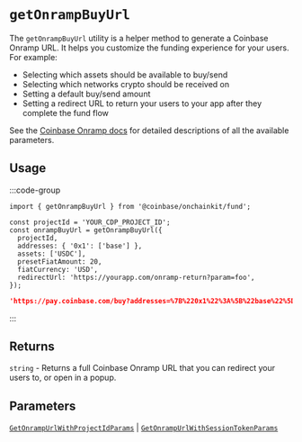# `getOnrampBuyUrl`

The `getOnrampBuyUrl` utility is a helper method to generate a Coinbase Onramp URL. It helps you customize the funding
experience for your users. For example:

- Selecting which assets should be available to buy/send
- Selecting which networks crypto should be received on
- Setting a default buy/send amount
- Setting a redirect URL to return your users to your app after they complete the fund flow

See the
[Coinbase Onramp docs](https://docs.cdp.coinbase.com/onramp/docs/generating-url) for detailed descriptions of all the
available parameters.

## Usage

:::code-group

```tsx twoslash [code]
import { getOnrampBuyUrl } from '@coinbase/onchainkit/fund';

const projectId = 'YOUR_CDP_PROJECT_ID';
const onrampBuyUrl = getOnrampBuyUrl({
  projectId,
  addresses: { '0x1': ['base'] },
  assets: ['USDC'],
  presetFiatAmount: 20,
  fiatCurrency: 'USD',
  redirectUrl: 'https://yourapp.com/onramp-return?param=foo',
});
```

```json [return value]
'https://pay.coinbase.com/buy?addresses=%7B%220x1%22%3A%5B%22base%22%5D%7D&appId=project-id&assets=%5B%22USDC%22%5D&fiatCurrency=USD&presetFiatAmount=20&redirectUrl=https%3A%2F%2Fyourapp.com%2Fonramp-return%3Fparam%3Dfoo'
```

:::

## Returns

`string` - Returns a full Coinbase Onramp URL that you can redirect your users to, or open in a popup.

## Parameters

[`GetOnrampUrlWithProjectIdParams`](/fund/types#getonrampurlwithsessiontokenparams) | [`GetOnrampUrlWithSessionTokenParams`](/fund/types#getonrampurlwithsessiontokenparams)

